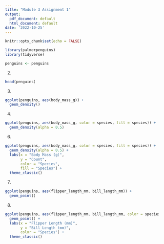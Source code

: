 ```yaml
---
title: "Module 3 Assignment 1"
output:
  pdf_document: default
  html_document: default
date: '2022-10-25'
---
```


```r
knitr::opts_chunk$set(echo = FALSE)
```

```r
library(palmerpenguins)
library(tidyverse)
```

```r
penguins <- penguins
```

2.  

```r
head(penguins)
```

3.  

```r
ggplot(penguins, aes(body_mass_g)) +
  geom_density()
```

4.  

```r
ggplot(penguins, aes(body_mass_g, color = species, fill = species)) +
  geom_density(alpha = 0.5)
```


6.  

```r
ggplot(penguins, aes(body_mass_g, color = species, fill = species)) +
  geom_density(alpha = 0.5) +
  labs(x = "Body Mass (g)",
       y = "Count",
       color = "Species",
       fill = "Species") +
  theme_classic()
```

7.  

```r
ggplot(penguins, aes(flipper_length_mm, bill_length_mm)) +
  geom_point()
```

8.  
```r
ggplot(penguins, aes(flipper_length_mm, bill_length_mm, color = species)) +
  geom_point() + 
  labs(x = "Flipper Length (mm)",
       y = "Bill Length (mm)",
       color = "Species") +
  theme_classic()
```

